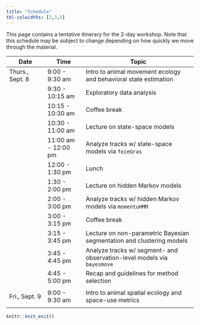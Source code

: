 ```yaml
---
title: "Schedule"
tbl-colwidths: [2,3,5]
---
```


This page contains a tentative itinerary for the 2-day workshop. Note that this schedule may be subject to change depending on how quickly we move through the material.

| Date            | Time                | Topic                                                                   |
|---------------|---------------|-------------------------------------------|
| Thurs., Sept. 8 | 9:00 - 9:30 am      | Intro to animal movement ecology and behavioral state estimation        |
|                 | 9:30 - 10:15 am     | Exploratory data analysis                                               |
|                 | 10:15 - 10:30 am    | Coffee break                                                            |
|                 | 10:30 - 11:00 am    | Lecture on state-space models                                           |
|                 | 11:00 am - 12:00 pm | Analyze tracks w/ state-space models via `foieGras`                     |
|                 | 12:00 - 1:30 pm     | Lunch                                                                   |
|                 | 1:30 - 2:00 pm      | Lecture on hidden Markov models                                         |
|                 | 2:00 - 3:00 pm      | Analyze tracks w/ hidden Markov models via `momentuHMM`                 |
|                 | 3:00 - 3:15 pm      | Coffee break                                                            |
|                 | 3:15 - 3:45 pm      | Lecture on non-parametric Bayesian segmentation and clustering models   |
|                 | 3:45 - 4:45 pm      | Analyze tracks w/ segment- and observation-level models via `bayesmove` |
|                 | 4:45 - 5:00 pm      | Recap and guidelines for method selection                               |
|                 |                     |                                                                         |
| Fri., Sept. 9   | 9:00 - 9:30 am      | Intro to animal spatial ecology and space-use metrics                   |
|                 |                     |                                                                         |

```r
knitr::knit_exit()
```
